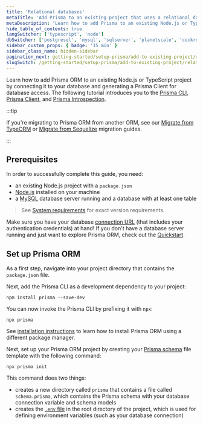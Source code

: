 ```yaml
---
title: 'Relational databases'
metaTitle: 'Add Prisma to an existing project that uses a relational database (15 min)'
metaDescription: 'Learn how to add Prisma to an existing Node.js or TypeScript project by connecting it to your relational database and generating a Prisma Client for database access.'
hide_table_of_contents: true
langSwitcher: ['typescript', 'node']
dbSwitcher: ['postgresql', 'mysql', 'sqlserver', 'planetscale', 'cockroachdb']
sidebar_custom_props: { badge: '15 min' }
sidebar_class_name: hidden-sidebar
pagination_next: getting-started/setup-prisma/add-to-existing-project/relational-databases/connect-your-database-node-mysql
slugSwitch: /getting-started/setup-prisma/add-to-existing-project/relational-databases-
---
```


<TopBlock>

Learn how to add Prisma ORM to an existing Node.js or TypeScript project by connecting it to your database and generating a Prisma Client for database access. The following tutorial introduces you to the [Prisma CLI](/orm/tools/prisma-cli), [Prisma Client](/orm/prisma-client), and [Prisma Introspection](/orm/prisma-schema/introspection).

</TopBlock>

:::tip

If you're migrating to Prisma ORM from another ORM, see our [Migrate from TypeORM](/orm/more/migrating-to-prisma/migrate-from-typeorm) or [Migrate from Sequelize](/orm/more/migrating-to-prisma/migrate-from-sequelize) migration guides.

:::

## Prerequisites

In order to successfully complete this guide, you need:

- an existing Node.js project with a `package.json`
- [Node.js](https://nodejs.org/en/) installed on your machine
- a [MySQL](https://www.mysql.com/) database server running and a database with at least one table


> See [System requirements](/orm/reference/system-requirements) for exact version requirements.

Make sure you have your database [connection URL](/orm/reference/connection-urls) (that includes your authentication credentials) at hand! If you don't have a database server running and just want to explore Prisma ORM, check out the [Quickstart](/getting-started/quickstart).

## Set up Prisma ORM

As a first step, navigate into your project directory that contains the `package.json` file.

Next, add the Prisma CLI as a development dependency to your project:

```terminal copy
npm install prisma --save-dev
```

You can now invoke the Prisma CLI by prefixing it with `npx`:

```terminal
npx prisma
```

<Admonition>

See [installation instructions](/orm/tools/prisma-cli#installation) to learn how to install Prisma ORM using a different package manager.

</Admonition>

Next, set up your Prisma ORM project by creating your [Prisma schema](/orm/prisma-schema) file template with the following command:

```terminal copy
npx prisma init
```

This command does two things:

- creates a new directory called `prisma` that contains a file called `schema.prisma`, which contains the Prisma schema with your database connection variable and schema models
- creates the [`.env` file](/orm/more/development-environment/environment-variables/env-files) in the root directory of the project, which is used for defining environment variables (such as your database connection)

